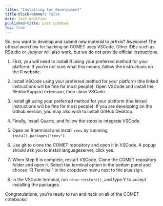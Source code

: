 ```yaml
---
title: "Installing for Development"
title-block-banner: false
date: last-modified
published-title: Last Updated
toc: true
---
```


So, you want to develop and submit new material to prAxis? Awesome! The official workflow for hacking on COMET uses VSCode. Other IDEs such as RStudio or Jupyter will also work, but we do not provide official instructions.

1.  First, you will need to install R using your preferred method for your platform. If you’re not sure what this means, follow the instructions on the R website.

2.  Install VSCode using your preferred method for your platform (the linked instructions will be fine for most people). Open VSCode and install the REditorSupport extension, then close VSCode.

3.  Install git using your preferred method for your platform (the linked instructions will be fine for most people). If you are developing on the Github version, you may also wish to install GitHub Desktop.

4.  Finally, install Quarto, and follow the steps to integrate VSCode.

5.  Open an R terminal and install `renv` by runnning `install.packages("renv")`.

6.  Use git to clone the COMET repository and open it in VSCode. A popup should ask you to install languageserver, click yes.

7.  When Step 6 is complete, restart VSCode. Clone the COMET repository folder and open it. Select the terminal option in the bottom panel and choose “R Terminal” in the dropdown menu next to the plus sign.

8.  In the VSCode terminal, run `renv::restore()`, and type Y to accept installing the packages.

Congratulations, you’re ready to run and hack on all of the COMET notebooks!